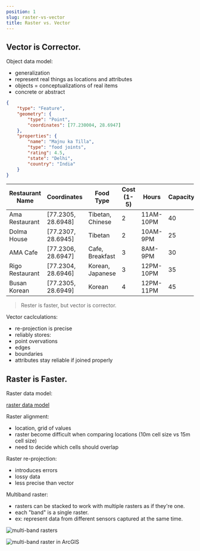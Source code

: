 ```yaml
---
position: 1
slug: raster-vs-vector
title: Raster vs. Vector
---
```


## Vector is Corrector.

Object data model:

- generalization
- represent real things as locations and attributes
- objects = conceptualizations of real items
- concrete or abstract

```json
{
    "type": "Feature",
    "geometry": {
        "type": "Point",
        "coordinates": [77.230004, 28.6947]
    },
    "properties": {
        "name": "Majnu ka Tilla",
        "type": "food joints",
        "rating": 4.5,
        "state": "Delhi",
        "country": "India"
    }
}
```

| Restaurant Name | Coordinates | Food Type | Cost (1-5) | Hours | Capacity | Rating |
|----------------|-------------|------------|------------|-------|----------|---------|
| Ama Restaurant | [77.2305, 28.6948] | Tibetan, Chinese | 2 | 11AM-10PM | 40 | 4.3 |
| Dolma House | [77.2307, 28.6945] | Tibetan | 2 | 10AM-9PM | 25 | 4.4 |
| AMA Cafe | [77.2306, 28.6947] | Cafe, Breakfast | 3 | 8AM-9PM | 30 | 4.6 |
| Rigo Restaurant | [77.2304, 28.6946] | Korean, Japanese | 3 | 12PM-10PM | 35 | 4.2 |
| Busan Korean | [77.2305, 28.6949] | Korean | 4 | 12PM-11PM | 45 | 4.5 |

> Rester is faster, but vector is corrector.

Vector caclculations:

- re-projection is precise
- reliably stores:
 - point overvations
 - edges
 - boundaries
- attributes stay reliable if joined properly

## Raster is Faster.

Raster data model:

[raster data model](assets/2025-01-28-05-48-17.png)

Raster alignment:

- location, grid of values
- raster become difficult when comparing locations (10m cell size vs 15m cell size)
- need to decide which cells should overlap

Raster re-projection:

- introduces errors
- lossy data
- less precise than vector

Multiband raster:

- rasters can be stacked to work with multiple rasters as if they're one.
- each "band" is a single raster.
- ex: represent data from different sensors captured at the same time.


![multi-band rasters](assets/2025-01-28-05-46-52.png)

![multi-band raster in ArcGIS](assets/2025-01-28-06-10-20.png)